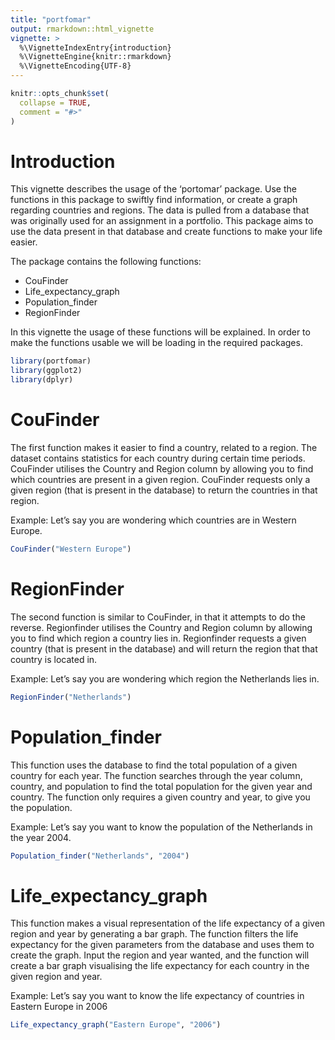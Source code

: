 ---
title: "portfomar"
output: rmarkdown::html_vignette
vignette: >
  %\VignetteIndexEntry{introduction}
  %\VignetteEngine{knitr::rmarkdown}
  %\VignetteEncoding{UTF-8}
---

```{r, include = FALSE}
knitr::opts_chunk$set(
  collapse = TRUE,
  comment = "#>"
)
```

# Introduction

This vignette describes the usage of the 'portomar' package. Use the functions in this package to swiftly find information, or create a graph regarding countries and regions. The data is pulled from a database that was originally used for an assignment in a portfolio. This package aims to use the data present in that database and create functions to make your life easier.

The package contains the following functions:
<ul>
<li>CouFinder</li>
<li>Life_expectancy_graph</li>
<li>Population_finder</li>
<li>RegionFinder</li>
</ul>

In this vignette the usage of these functions will be explained. In order to make the functions usable we will be loading in the required packages.


```{r setup}
library(portfomar)
library(ggplot2)
library(dplyr)
```

# CouFinder

The first function makes it easier to find a country, related to a region. The dataset contains statistics for each country during certain time periods. CouFinder utilises the Country and Region column by allowing you to find which countries are present in a given region. CouFinder requests only a given region (that is present in the database) to return the countries in that region.

Example: Let's say you are wondering which countries are in Western Europe.
```{r Coufinder_check}
CouFinder("Western Europe")
```


# RegionFinder

The second function is similar to CouFinder, in that it attempts to do the reverse. Regionfinder utilises the Country and Region column by allowing you to find which region a country lies in. Regionfinder requests a given country (that is present in the database) and will return the region that that country is located in.

Example: Let's say you are wondering which region the Netherlands lies in.
```{r RegionFinder_check}
RegionFinder("Netherlands")
```


# Population_finder

This function uses the database to find the total population of a given country for each year. The function searches through the year column, country, and population to find the total population for the given year and country. The function only requires a given country and year, to give you the population.

Example: Let's say you want to know the population of the Netherlands in the year 2004.
```{r Population_finder_check}
Population_finder("Netherlands", "2004")
```


# Life_expectancy_graph

This function makes a visual representation of the life expectancy of a given region and year by generating a bar graph. The function filters the life expectancy for the given parameters from the database and uses them to create the graph. Input the region and year wanted, and the function will create a bar graph visualising the life expectancy for each country in the given region and year.

Example: Let's say you want to know the life expectancy of countries in Eastern Europe in 2006
```{r Life_expectancy_graph_check}
Life_expectancy_graph("Eastern Europe", "2006")
```